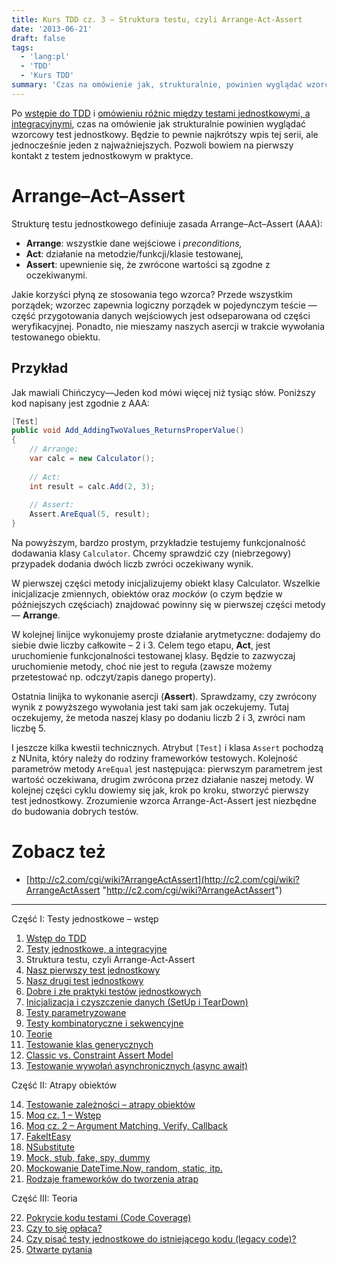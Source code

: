 ```yaml
---
title: Kurs TDD cz. 3 — Struktura testu, czyli Arrange-Act-Assert
date: '2013-06-21'
draft: false
tags:
  - 'lang:pl'
  - 'TDD'
  - 'Kurs TDD'
summary: 'Czas na omówienie jak, strukturalnie, powinien wyglądać wzorcowy test jednostkowy (Arrange-Act-Assert).'
---
```


Po [wstępie do TDD](/posts/kurs-tdd-1-wstep/ "Kurs TDD część 1: Wstęp") i [omówieniu różnic między testami jednostkowymi, a integracyjnymi](/posts/kurs-tdd-2-testy-jednostkowe-a-testy-integracyjne/ "Kurs TDD część 2: Testy jednostkowe, a testy integracyjne"), czas na omówienie jak strukturalnie powinien wyglądać wzorcowy test jednostkowy. Będzie to pewnie najkrótszy wpis tej serii, ale jednocześnie jeden z najważniejszych. Pozwoli bowiem na pierwszy kontakt z testem jednostkowym w praktyce.

# Arrange–Act–Assert

Strukturę testu jednostkowego definiuje zasada Arrange–Act–Assert (AAA):

*   **Arrange**: wszystkie dane wejściowe i _preconditions,_
*   **Act**: działanie na metodzie/funkcji/klasie testowanej,
*   **Assert**: upewnienie się, że zwrócone wartości są zgodne z oczekiwanymi.

Jakie korzyści płyną ze stosowania tego wzorca? Przede wszystkim porządek; wzorzec zapewnia logiczny porządek w pojedynczym teście — część przygotowania danych wejściowych jest odseparowana od części weryfikacyjnej. Ponadto, nie mieszamy naszych asercji w trakcie wywołania testowanego obiektu.

## Przykład

Jak mawiali Chińczycy—Jeden kod mówi więcej niż tysiąc słów. Poniższy kod napisany jest zgodnie z AAA: 
```csharp
[Test]
public void Add_AddingTwoValues_ReturnsProperValue()
{
    // Arrange:
    var calc = new Calculator();
 
    // Act:
    int result = calc.Add(2, 3);
 
    // Assert:
    Assert.AreEqual(5, result);
}
```
 Na powyższym, bardzo prostym, przykładzie testujemy funkcjonalność dodawania klasy `Calculator`. Chcemy sprawdzić czy (niebrzegowy) przypadek dodania dwóch liczb zwróci oczekiwany wynik.
 
 W pierwszej części metody inicjalizujemy obiekt klasy Calculator. Wszelkie inicjalizacje zmiennych, obiektów oraz _mocków_ (o czym będzie w późniejszych częściach) znajdować powinny się w pierwszej części metody — **Arrange**.
 
 W kolejnej linijce wykonujemy proste działanie arytmetyczne: dodajemy do siebie dwie liczby całkowite – 2 i 3. Celem tego etapu, **Act**, jest uruchomienie funkcjonalności testowanej klasy. Będzie to zazwyczaj uruchomienie metody, choć nie jest to reguła (zawsze możemy przetestować np. odczyt/zapis danego property).
 
 Ostatnia linijka to wykonanie asercji (**Assert**). Sprawdzamy, czy zwrócony wynik z powyższego wywołania jest taki sam jak oczekujemy. Tutaj oczekujemy, że metoda naszej klasy po dodaniu liczb 2 i 3, zwróci nam liczbę 5.
 
 I jeszcze kilka kwestii technicznych. Atrybut `[Test]` i klasa `Assert` pochodzą z NUnita, który należy do rodziny frameworków testowych. Kolejność parametrów metody `AreEqual` jest następująca: pierwszym parametrem jest wartość oczekiwana, drugim zwrócona przez działanie naszej metody. W kolejnej części cyklu dowiemy się jak, krok po kroku, stworzyć pierwszy test jednostkowy. Zrozumienie wzorca Arrange-Act-Assert jest niezbędne do budowania dobrych testów.

# Zobacz też

*   [http://c2.com/cgi/wiki?ArrangeActAssert](http://c2.com/cgi/wiki?ArrangeActAssert "http://c2.com/cgi/wiki?ArrangeActAssert")

----


Część I: Testy jednostkowe – wstęp

1. [Wstęp do TDD](/posts/kurs-tdd-1-wstep/)
2. [Testy jednostkowe, a integracyjne](/posts/kurs-tdd-2-testy-jednostkowe-a-testy-integracyjne/)
3. Struktura testu, czyli Arrange-Act-Assert
4. [Nasz pierwszy test jednostkowy](/posts/kurs-tdd-4-nasz-pierwszy-test-jednostkowy)
5. [Nasz drugi test jednostkowy](/posts/kurs-tdd-5-nasz-drugi-test-jednostkowy)
6. [Dobre i złe praktyki testów jednostkowych](/posts/kurs-tdd-6-dobre-i-zle-praktyki-testow-jednostkowych)
7. [Inicjalizacja i czyszczenie danych (SetUp i TearDown)](/posts/kurs-tdd-7-inicjalizacja-i-czyszczenie-danych-setup-i-teardown/)
8. [Testy parametryzowane](/posts/kurs-tdd-8-testy-parametryzowane)
9. [Testy kombinatoryczne i sekwencyjne](/posts/kurs-tdd-9-testy-kombinatoryczne-i-sekwencyjne)
10. [Teorie](/posts/kurs-tdd-10-teorie)
11. [Testowanie klas generycznych](/posts/kurs-tdd-11-testowanie-klas-generycznych)
12. [Classic vs. Constraint Assert Model](/posts/kurs-tdd-12-classic-vs-constraint-assert-model)
13. [Testowanie wywołań asynchronicznych (async await)](/posts/kurs-tdd-13-testowanie-wywolan-asynchronicznych-async-await)


Część II: Atrapy obiektów

14. [Testowanie zależności – atrapy obiektów](/posts/kurs-tdd-14-testowanie-zaleznosci-atrapy-obiektow)
2. [Moq cz. 1 – Wstęp](/posts/kurs-tdd-15-wstep-do-moq)
3. [Moq cz. 2 – Argument Matching, Verify, Callback](/posts/kurs-tdd-16-zaawansowane-techniki-moq-argument-matching-verify-callback)
4. [FakeItEasy](/posts/kurs-tdd-17-fakeiteasy)
5. [NSubstitute](/posts/kurs-tdd-18-nsubstitute)
6. [Mock, stub, fake, spy, dummy](/posts/kurs-tdd-19-mock-stub-fake-spy-dummy)
7. [Mockowanie DateTime.Now, random, static, itp.](/posts/kurs-tdd-20-mockowanie-datetime-now-random-static-itp)
8. [Rodzaje frameworków do tworzenia atrap](/posts/kurs-tdd-21-rodzaje-frameworkow-do-tworzenia-atrap/)

Część III: Teoria

22. [Pokrycie kodu testami (Code Coverage)](/posts/kurs-tdd-22-pokrycie-kodu-testami-code-coverage/)
1. [Czy to się opłaca?](/posts/kurs-tdd-23-czy-to-sie-oplaca/)
1. [Czy pisać testy jednostkowe do istniejącego kodu (legacy code)?](/posts/kurs-tdd-24-czy-pisac-testy-jednostkowe-do-istniejacego-kodu-legacy-code/)
1. [Otwarte pytania](/posts/kurs-tdd-25-otwarte-pytania/)
